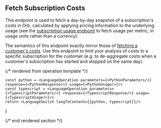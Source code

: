 ## Fetch Subscription Costs

This endpoint is used to fetch a day-by-day snapshot of a subscription's costs in Orb, calculated by applying
pricing information to the underlying usage (see the [subscription usage endpoint](fetch-subscription-usage) to
fetch usage per metric, in usage units rather than a currency).

The semantics of this endpoint exactly mirror those of [fetching a customer's costs](fetch-customer-costs). Use this
endpoint to limit your analysis of costs to a specific subscription for the customer (e.g. to de-aggregate costs
when a customer's subscription has started and stopped on the same day).

{/* rendered from operation template */}


    const python = <LanguageOperation parameters={<PythonParameters/>} response={<PythonResponse/>} usage={<PythonUsage/>}/>
    const typescript = <LanguageOperation parameters={<TypescriptParameters/>} response={<TypescriptResponse/>} usage={<TypescriptUsage/>}/>
    return <LanguageSwitch langToContent={{python, typescript}}/>
}

<Operation />

{/* end rendered section */}
